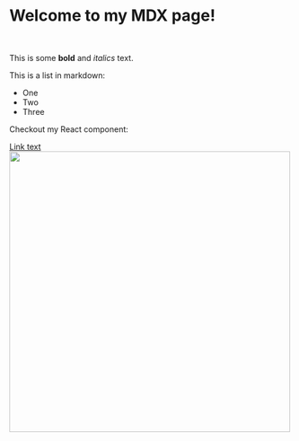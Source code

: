 # Welcome to my MDX page!
&nbsp;
&nbsp;
&nbsp;
&nbsp;

This is some **bold** and _italics_ text.
 
This is a list in markdown:
 
- One
- Two
- Three
 
Checkout my React component:

[Link text](https://website-name.com)
[<img src="https://gyazo.com/eb5c5741b6a9a16c692170a41a49c858.png" width="500"/>](https://gyazo.com/eb5c5741b6a9a16c692170a41a49c858.png)

 
